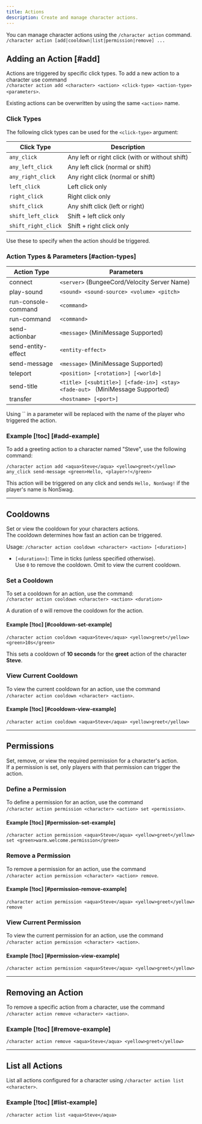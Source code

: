 ```yaml
---
title: Actions
description: Create and manage character actions.
---
```


You can manage character actions using the `/character action` command.  
`/character action [add|cooldown|list|permission|remove] ...`

## Adding an Action [#add]

Actions are triggered by specific click types. To add a new action to a character use command  
`/character action add <character> <action> <click-type> <action-type> <parameters>`.

Existing actions can be overwritten by using the same `<action>` name.

### Click Types

The following click types can be used for the `<click-type>` argument:

| Click Type          | Description                                     |
| ------------------- | ----------------------------------------------- |
| `any_click`         | Any left or right click (with or without shift) |
| `any_left_click`    | Any left click (normal or shift)                |
| `any_right_click`   | Any right click (normal or shift)               |
| `left_click`        | Left click only                                 |
| `right_click`       | Right click only                                |
| `shift_click`       | Any shift click (left or right)                 |
| `shift_left_click`  | Shift + left click only                         |
| `shift_right_click` | Shift + right click only                        |

Use these to specify when the action should be triggered.

### Action Types & Parameters [#action-types]

| Action Type         | Parameters                                                                    |
| ------------------- | ----------------------------------------------------------------------------- |
| connect             | `<server>` (BungeeCord/Velocity Server Name)                                  |
| play-sound          | `<sound> <sound-source> <volume> <pitch>`                                     |
| run-console-command | `<command>`                                                                   |
| run-command         | `<command>`                                                                   |
| send-actionbar      | `<message>` (MiniMessage Supported)                                           |
| send-entity-effect  | `<entity-effect>`                                                             |
| send-message        | `<message>` (MiniMessage Supported)                                           |
| teleport            | `<position> [<rotation>] [<world>]`                                           |
| send-title          | `<title> [<subtitle>] [<fade-in>] <stay> <fade-out> ` (MiniMessage Supported) |
| transfer            | `<hostname> [<port>]`                                                         |

<Callout type="info">
Using `<player>` in a parameter will be replaced with the name of the player who triggered the action.
</Callout>

### Example [!toc] [#add-example]

To add a greeting action to a character named "Steve", use the following command:

```
/character action add <aqua>Steve</aqua> <yellow>greet</yellow> any_click send-message <green>Hello, <player>!</green>
```

This action will be triggered on any click and sends `Hello, NonSwag!` if the player's name is NonSwag.

---

## Cooldowns

Set or view the cooldown for your characters actions.  
The cooldown determines how fast an action can be triggered.

Usage: `/character action cooldown <character> <action> [<duration>]`

- `[<duration>]`: Time in ticks (unless specified otherwise).  
  Use `0` to remove the cooldown. Omit to view the current cooldown.

### Set a Cooldown

To set a cooldown for an action, use the command:  
`/character action cooldown <character> <action> <duration>`

<Callout type="info">A duration of `0` will remove the cooldown for the action.</Callout>

#### Example [!toc] [#cooldown-set-example]

```
/character action cooldown <aqua>Steve</aqua> <yellow>greet</yellow> <green>10s</green>
```

This sets a cooldown of **10 seconds** for the **greet** action of the character **Steve**.

### View Current Cooldown

To view the current cooldown for an action, use the command  
`/character action cooldown <character> <action>`.

#### Example [!toc] [#cooldown-view-example]

```
/character action cooldown <aqua>Steve</aqua> <yellow>greet</yellow>
```

---

## Permissions

Set, remove, or view the required permission for a character's action.  
If a permission is set, only players with that permission can trigger the action.

### Define a Permission

To define a permission for an action, use the command  
`/character action permission <character> <action> set <permission>`.

#### Example [!toc] [#permission-set-example]

```
/character action permission <aqua>Steve</aqua> <yellow>greet</yellow> set <green>warm.welcome.permission</green>
```

### Remove a Permission

To remove a permission for an action, use the command  
`/character action permission <character> <action> remove`.

#### Example [!toc] [#permission-remove-example]

```
/character action permission <aqua>Steve</aqua> <yellow>greet</yellow> remove
```

### View Current Permission

To view the current permission for an action, use the command  
`/character action permission <character> <action>`.

#### Example [!toc] [#permission-view-example]

```
/character action permission <aqua>Steve</aqua> <yellow>greet</yellow>
```

---

## Removing an Action

To remove a specific action from a character, use the command  
`/character action remove <character> <action>`.

### Example [!toc] [#remove-example]

```
/character action remove <aqua>Steve</aqua> <yellow>greet</yellow>
```

---

## List all Actions

List all actions configured for a character using `/character action list <character>`.

### Example [!toc] [#list-example]

```
/character action list <aqua>Steve</aqua>

```
